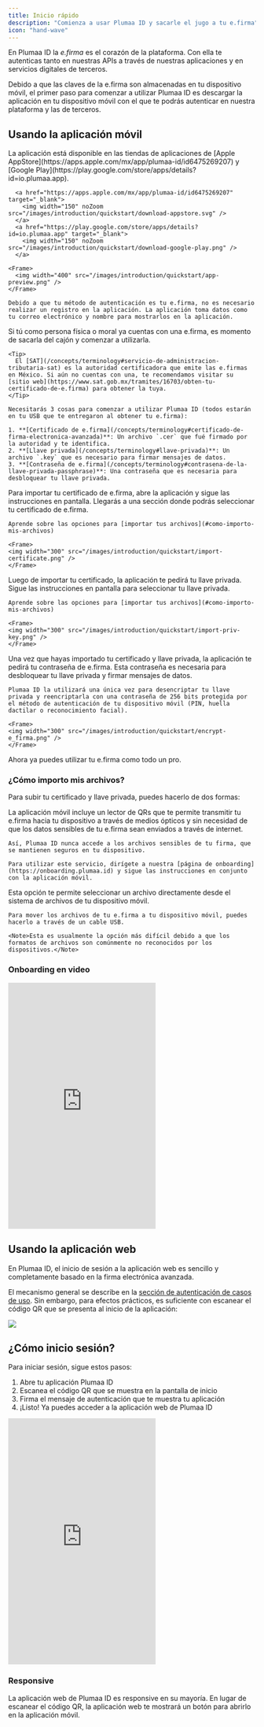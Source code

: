 ```yaml
---
title: Inicio rápido
description: "Comienza a usar Plumaa ID y sacarle el jugo a tu e.firma"
icon: "hand-wave"
---
```


En Plumaa ID la _e.firma_ es el corazón de la plataforma. Con ella te autenticas tanto en nuestras APIs a través de nuestras aplicaciones y en servicios digitales de terceros.

Debido a que las claves de la e.firma son almacenadas en tu dispositivo móvil, el primer paso para comenzar a utilizar Plumaa ID es descargar la aplicación en tu dispositivo móvil con el que te podrás autenticar en nuestra plataforma y las de terceros.

## Usando la aplicación móvil

<Steps>
  <Step title="Descarga la app">
    La aplicación está disponible en las tiendas de aplicaciones de [Apple AppStore](https://apps.apple.com/mx/app/plumaa-id/id6475269207) y [Google Play](https://play.google.com/store/apps/details?id=io.plumaa.app).

      <a href="https://apps.apple.com/mx/app/plumaa-id/id6475269207" target="_blank">
        <img width="150" noZoom src="/images/introduction/quickstart/download-appstore.svg" />
      </a>
      <a href="https://play.google.com/store/apps/details?id=io.plumaa.app" target="_blank">
        <img width="150" noZoom src="/images/introduction/quickstart/download-google-play.png" />
      </a>
    
    <Frame>
      <img width="400" src="/images/introduction/quickstart/app-preview.png" />
    </Frame>

    Debido a que tu método de autenticación es tu e.firma, no es necesario realizar un registro en la aplicación. La aplicación toma datos como tu correo electrónico y nombre para mostrarlos en la aplicación.
  </Step>
  <Step title="Desempolva tu e.firma">
    Si tú como persona física o moral ya cuentas con una e.firma, es momento de sacarla del cajón y comenzar a utilizarla.

    <Tip>
      El [SAT](/concepts/terminology#servicio-de-administracion-tributaria-sat) es la autoridad certificadora que emite las e.firmas en México. Si aún no cuentas con una, te recomendamos visitar su [sitio web](https://www.sat.gob.mx/tramites/16703/obten-tu-certificado-de-e.firma) para obtener la tuya.
    </Tip>

    Necesitarás 3 cosas para comenzar a utilizar Plumaa ID (todos estarán en tu USB que te entregaron al obtener tu e.firma):

    1. **[Certificado de e.firma](/concepts/terminology#certificado-de-firma-electronica-avanzada)**: Un archivo `.cer` que fué firmado por la autoridad y te identifica.
    2. **[Llave privada](/concepts/terminology#llave-privada)**: Un archivo `.key` que es necesario para firmar mensajes de datos.
    3. **[Contraseña de e.firma](/concepts/terminology#contrasena-de-la-llave-privada-passphrase)**: Una contraseña que es necesaria para desbloquear tu llave privada.
  </Step>
  <Step title="Importa tu certificado de e.firma">
    Para importar tu certificado de e.firma, abre la aplicación y sigue las instrucciones en pantalla. Llegarás a una sección donde podrás seleccionar tu certificado de e.firma.

    Aprende sobre las opciones para [importar tus archivos](#como-importo-mis-archivos)

    <Frame>
    <img width="300" src="/images/introduction/quickstart/import-certificate.png" />
    </Frame>
  </Step>
  <Step title="Importa tu llave privada">
    Luego de importar tu certificado, la aplicación te pedirá tu llave privada. Sigue las instrucciones en pantalla para seleccionar tu llave privada.

    Aprende sobre las opciones para [importar tus archivos](#como-importo-mis-archivos)

    <Frame>
    <img width="300" src="/images/introduction/quickstart/import-priv-key.png" />
    </Frame>
  </Step>
  <Step title="Encripta tu e.firma">
    Una vez que hayas importado tu certificado y llave privada, la aplicación te pedirá tu contraseña de e.firma. Esta contraseña es necesaria para desbloquear tu llave privada y firmar mensajes de datos.

    Plumaa ID la utilizará una única vez para desencriptar tu llave privada y reencriptarla con una contraseña de 256 bits protegida por el método de autenticación de tu dispositivo móvil (PIN, huella dactilar o reconocimiento facial).

    <Frame>
    <img width="300" src="/images/introduction/quickstart/encrypt-e_firma.png" />
    </Frame>
  </Step>
  <Step title="Listo 🥳">
    Ahora ya puedes utilizar tu e.firma como todo un pro.
  </Step>
</Steps>

### ¿Cómo importo mis archivos?

Para subir tu certificado y llave privada, puedes hacerlo de dos formas:

<AccordionGroup>
  <Accordion title="Comparte tus archivos por medios ópticos" icon="qrcode">
    La aplicación móvil incluye un lector de QRs que te permite transmitir tu e.firma hacia tu dispositivo a través de medios ópticos y sin necesidad de que los datos sensibles de tu e.firma sean enviados a través de internet.

    Así, Plumaa ID nunca accede a los archivos sensibles de tu firma, que se mantienen seguros en tu dispositivo.

    Para utilizar este servicio, dirígete a nuestra [página de onboarding](https://onboarding.plumaa.id) y sigue las instrucciones en conjunto con la aplicación móvil.
  </Accordion>

  <Accordion title="Con el archivo en tu dispositivo móvil" icon="file-export">
    Esta opción te permite seleccionar un archivo directamente desde el sistema de archivos de tu dispositivo móvil.

    Para mover los archivos de tu e.firma a tu dispositivo móvil, puedes hacerlo a través de un cable USB.

    <Note>Esta es usualmente la opción más difícil debido a que los formatos de archivos son comúnmente no reconocidos por los dispositivos.</Note>
  </Accordion>
</AccordionGroup>

### Onboarding en video

<Frame>
<iframe
  height="500"
  src="https://www.youtube.com/embed/17N5IPgrJ60"
  title="YouTube video player"
  frameborder="0"
  allow="accelerometer; autoplay; clipboard-write; encrypted-media; gyroscope; picture-in-picture"
  allowfullscreen
></iframe>
</Frame>

## Usando la aplicación web

En Plumaa ID, el inicio de sesión a la aplicación web es sencillo y completamente basado en la firma electrónica avanzada.

El mecanismo general se describe en la [sección de autenticación de casos de uso](/use-cases/authenticate#como-verifico-la-identidad-de-un-usuario). Sin embargo, para efectos prácticos, es suficiente con escanear el código QR que se presenta al inicio de la aplicación:

<Frame>
<img width="auto" src="/images/introduction/quickstart/login.png" />
</Frame>

## ¿Cómo inicio sesión?

Para iniciar sesión, sigue estos pasos:

1. Abre tu aplicación Plumaa ID
2. Escanea el código QR que se muestra en la pantalla de inicio
3. Firma el mensaje de autenticación que te muestra tu aplicación
4. ¡Listo! Ya puedes acceder a la aplicación web de Plumaa ID

<Frame>
<iframe
  height="500"
  src="https://www.youtube.com/embed/fksRHLY0ih4"
  title="YouTube video player"
  frameborder="0"
  allow="accelerometer; autoplay; clipboard-write; encrypted-media; gyroscope; picture-in-picture"
  allowfullscreen
></iframe>
</Frame>

### Responsive

La aplicación web de Plumaa ID es responsive en su mayoría. En lugar de escanear el código QR, la aplicación web te mostrará un botón para abrirlo en la aplicación móvil.



